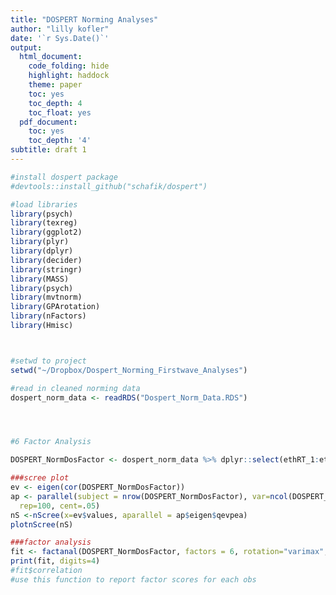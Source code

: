 ```yaml
---
title: "DOSPERT Norming Analyses"
author: "lilly kofler"
date: '`r Sys.Date()`'
output:
  html_document:
    code_folding: hide
    highlight: haddock
    theme: paper
    toc: yes
    toc_depth: 4
    toc_float: yes
  pdf_document:
    toc: yes
    toc_depth: '4'
subtitle: draft 1
---
```

```r
#install dospert package 
#devtools::install_github("schafik/dospert")

#load libraries
library(psych)
library(texreg)
library(ggplot2)
library(plyr)
library(dplyr)
library(decider)
library(stringr)
library(MASS)
library(psych)
library(mvtnorm)
library(GPArotation)
library(nFactors)
library(Hmisc)



#setwd to project 
setwd("~/Dropbox/Dospert_Norming_Firstwave_Analyses")

#read in cleaned norming data 
dospert_norm_data <- readRDS("Dospert_Norm_Data.RDS")




#6 Factor Analysis

DOSPERT_NormDosFactor <- dospert_norm_data %>% dplyr::select(ethRT_1:ethRT_6, finRT_1:finRT_6, heaRT_1:heaRT_6, recRT_1:recRT_6, socRT_1:socRT_6)

###scree plot
ev <- eigen(cor(DOSPERT_NormDosFactor)) 
ap <- parallel(subject = nrow(DOSPERT_NormDosFactor), var=ncol(DOSPERT_NormDosFactor),
  rep=100, cent=.05)
nS <-nScree(x=ev$values, aparallel = ap$eigen$qevpea)
plotnScree(nS)

###factor analysis
fit <- factanal(DOSPERT_NormDosFactor, factors = 6, rotation="varimax", scores = "regression")
print(fit, digits=4)
#fit$correlation
#use this function to report factor scores for each obs

```



